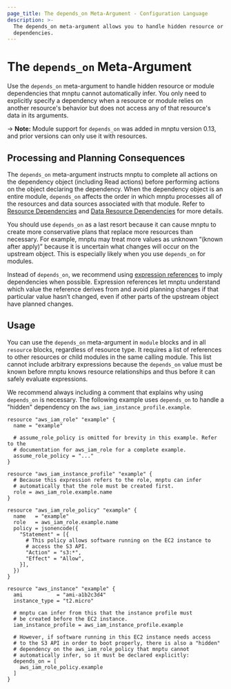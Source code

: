 ```yaml
---
page_title: The depends_on Meta-Argument - Configuration Language
description: >-
  The depends_on meta-argument allows you to handle hidden resource or module
  dependencies.
---
```


# The `depends_on` Meta-Argument

Use the `depends_on` meta-argument to handle hidden resource or module dependencies that mnptu cannot automatically infer. You only need to explicitly specify a dependency when a resource or module relies on another resource's behavior but does not access any of that resource's data in its arguments.

-> **Note:** Module support for `depends_on` was added in mnptu version 0.13, and prior versions can only use it with resources.


## Processing and Planning Consequences

The `depends_on` meta-argument instructs mnptu to complete all actions on the dependency object (including Read actions) before performing actions on the object declaring the dependency. When the dependency object is an entire module, `depends_on` affects the order in which mnptu processes all of the resources and data sources associated with that module. Refer to [Resource Dependencies](/mnptu/language/resources/behavior#resource-dependencies) and [Data Resource Dependencies](/mnptu/language/data-sources#data-resource-dependencies) for more details.

You should use `depends_on` as a last resort because it can cause mnptu to create more conservative plans that replace more resources than necessary. For example, mnptu may treat more values as unknown “(known after apply)” because it is uncertain what changes will occur on the upstream object. This is especially likely when you use `depends_on` for modules.

Instead of `depends_on`, we recommend using [expression references](/mnptu/language/expressions/references) to imply dependencies when possible. Expression references let mnptu understand which value the reference derives from and avoid planning changes if that particular value hasn’t changed, even if other parts of the upstream object have planned changes.

## Usage

You can use the `depends_on` meta-argument in `module` blocks and in all `resource` blocks, regardless of resource type. It requires a list of references to other resources or child modules in the same calling module. This list cannot include arbitrary expressions because the `depends_on` value must be known before mnptu knows resource relationships and thus before it can safely evaluate expressions.

We recommend always including a comment that explains why using `depends_on` is necessary. The following example uses `depends_on` to handle a "hidden" dependency on the `aws_iam_instance_profile.example`.

```hcl
resource "aws_iam_role" "example" {
  name = "example"

  # assume_role_policy is omitted for brevity in this example. Refer to the
  # documentation for aws_iam_role for a complete example.
  assume_role_policy = "..."
}

resource "aws_iam_instance_profile" "example" {
  # Because this expression refers to the role, mnptu can infer
  # automatically that the role must be created first.
  role = aws_iam_role.example.name
}

resource "aws_iam_role_policy" "example" {
  name   = "example"
  role   = aws_iam_role.example.name
  policy = jsonencode({
    "Statement" = [{
      # This policy allows software running on the EC2 instance to
      # access the S3 API.
      "Action" = "s3:*",
      "Effect" = "Allow",
    }],
  })
}

resource "aws_instance" "example" {
  ami           = "ami-a1b2c3d4"
  instance_type = "t2.micro"

  # mnptu can infer from this that the instance profile must
  # be created before the EC2 instance.
  iam_instance_profile = aws_iam_instance_profile.example

  # However, if software running in this EC2 instance needs access
  # to the S3 API in order to boot properly, there is also a "hidden"
  # dependency on the aws_iam_role_policy that mnptu cannot
  # automatically infer, so it must be declared explicitly:
  depends_on = [
    aws_iam_role_policy.example
  ]
}
```
